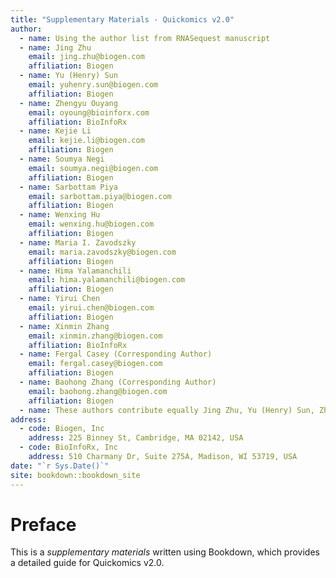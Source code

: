 ```yaml
--- 
title: "Supplementary Materials - Quickomics v2.0"
author:
  - name: Using the author list from RNASequest manuscript
  - name: Jing Zhu
    email: jing.zhu@biogen.com
    affiliation: Biogen
  - name: Yu (Henry) Sun
    email: yuhenry.sun@biogen.com
    affiliation: Biogen
  - name: Zhengyu Ouyang
    email: oyoung@bioinforx.com
    affiliation: BioInfoRx
  - name: Kejie Li
    email: kejie.li@biogen.com
    affiliation: Biogen
  - name: Soumya Negi
    email: soumya.negi@biogen.com
    affiliation: Biogen
  - name: Sarbottam Piya
    email: sarbottam.piya@biogen.com
    affiliation: Biogen
  - name: Wenxing Hu
    email: wenxing.hu@biogen.com
    affiliation: Biogen
  - name: Maria I. Zavodszky
    email: maria.zavodszky@biogen.com
    affiliation: Biogen
  - name: Hima Yalamanchili
    email: hima.yalamanchili@biogen.com
    affiliation: Biogen
  - name: Yirui Chen
    email: yirui.chen@biogen.com
    affiliation: Biogen
  - name: Xinmin Zhang
    email: xinmin.zhang@biogen.com
    affiliation: BioInfoRx
  - name: Fergal Casey (Corresponding Author)
    email: fergal.casey@biogen.com
    affiliation: Biogen
  - name: Baohong Zhang (Corresponding Author)
    email: baohong.zhang@biogen.com
    affiliation: Biogen
  - name: These authors contribute equally Jing Zhu, Yu (Henry) Sun, Zhengyu Ouyang
address:
  - code: Biogen, Inc
    address: 225 Binney St, Cambridge, MA 02142, USA
  - code: BioInfoRx, Inc
    address: 510 Charmany Dr, Suite 275A, Madison, WI 53719, USA
date: "`r Sys.Date()`"
site: bookdown::bookdown_site
---
```


# Preface {-}
This is a *supplementary materials* written using Bookdown, which provides a detailed guide for Quickomics v2.0.
